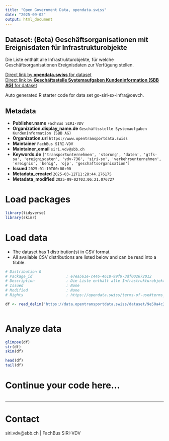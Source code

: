 ```yaml
---
title: "Open Government Data, opendata.swiss"
date: "2025-09-02"
output: html_document
---
```


## Dataset: (Beta) Geschäftsorganisationen mit Ereignisdaten für Infrastrukturobjekte

Die Liste enthält alle Infrastrukturobjekte, für welche Geschäftsorganisationen Ereignisdaten zur Verfügung stellen.

[Direct link by **opendata.swiss** for dataset](https://opendata.swiss/de/dataset/beta-geschaftsorganisationen-mit-ereignisdaten-fur-infrastrukturobjekte)<br>
[Direct link by **Geschäftsstelle Systemaufgaben Kundeninformation (SBB AG)** for dataset](https://data.opentransportdata.swiss/dataset/go-siri-sx-infra)

Auto generated R starter code for data set go-siri-sx-infra@oevch.

## Metadata

- **Publisher.name** `FachBus SIRI-VDV`
- **Organization.display_name.de** `Geschäftsstelle Systemaufgaben Kundeninformation (SBB AG)`
- **Organization.url** `https://www.opentransportdata.swiss`
- **Maintainer** `FachBus SIRI-VDV`
- **Maintainer_email** `siri.vdv@sbb.ch`
- **Keywords.de** `['transportunternehmen', 'storung', 'daten', 'gtfs-sa', 'ereignisdaten', 'vdv-736', 'siri-sx', 'verkehrsunternehmen', 'ereignis', 'behig', 'ojp', 'geschaftsorganisation']`
- **Issued** `2025-01-10T00:00:00`
- **Metadata_created** `2025-03-12T11:28:44.276175`
- **Metadata_modified** `2025-09-02T03:06:21.076727`


# Load packages

```r

library(tidyverse)
library(skimr)

```

# Load data

-   The dataset has 1 distribution(s) in CSV format.
-   All available CSV distributions are listed below and can be read into a tibble.

```r

# Distribution 0
# Package_id               : e7ea561e-c446-4618-99f9-3df002672012
# Description              : Die Liste enthält alle Infrastrukturobjekte, für welche Geschäftsorganisationen Ereignisdaten zur Verfügung stellen. Letztes Update: 10.01.2025
# Issued                   : None
# Modified                 : None
# Rights                   : https://opendata.swiss/terms-of-use#terms_by

df <- read_delim('https://data.opentransportdata.swiss/dataset/9e50a4c3-e04e-4a00-b842-9aab8d80b39b/resource/c3b8aeb4-2587-4810-b591-0750bdf1e6a3/download/go-siri-sx-infra.csv')



```

# Analyze data

```r

glimpse(df)
str(df)
skim(df)

head(df)
tail(df)

```

# Continue your code here...

```r

```

------------------------------------------------------------------------

# Contact

siri.vdv@sbb.ch | FachBus SIRI-VDV
